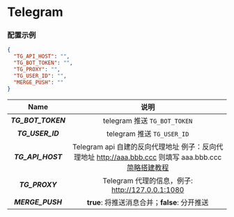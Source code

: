 
<Cards>
  <Card
    title="BARK"
    href="/settings/notify/bark"
  />
  <Card
    title="CoolPush"
    href="/settings/notify/coolpush"
  />
  <Card
    title="钉钉"
    href="/settings/notify/dingtalk"
  />
  <Card
    title="飞书"
    href="/settings/notify/feishu"
  />
  <Card
    title="PushPlus"
    href="/settings/notify/pushplus"
  />
  <Card
    title="Qmsg 酱"
    href="/settings/notify/qmsg"
  />
  <Card
    title="企业微信应用消息"
    href="/settings/notify/qywx"
  />
  <Card
    title="企业微信群机器人"
    href="/settings/notify/qywxrobot"
  />
  <Card
    title="Server 酱"
    href="/settings/notify/server"
  />
  <Card
    title="Telegram"
    href="/settings/notify/telegram"
  />
  <Card
    title="Server 酱 TURBO"
    href="/settings/notify/turbo"
  />
</Cards>

# Telegram

### 配置示例

```json filename="config.json" copy
{
  "TG_API_HOST": "",
  "TG_BOT_TOKEN": "",
  "TG_PROXY": "",
  "TG_USER_ID": "",
  "MERGE_PUSH": ""
}
```

|        Name        |                                                                         说明                                                                         |
| :----------------: | :--------------------------------------------------------------------------------------------------------------------------------------------------: |
| _**TG_BOT_TOKEN**_ |                                                             telegram 推送 `TG_BOT_TOKEN`                                                             |
|  _**TG_USER_ID**_  |                                                              telegram 推送 `TG_USER_ID`                                                              |
| _**TG_API_HOST**_  | Telegram api 自建的反向代理地址 例子：反向代理地址 http://aaa.bbb.ccc 则填写 aaa.bbb.ccc [简略搭建教程](https://shimo.im/docs/JD38CJDQtYy3yTd8/read) |
|   _**TG_PROXY**_   |                                                   Telegram 代理的信息，例子: http://127.0.0.1:1080                                                   |
|  _**MERGE_PUSH**_  |                                                    **true**: 将推送消息合并；**false**: 分开推送                                                     |
